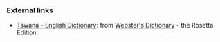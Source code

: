 === External links ===
*[http://www.websters-online-dictionary.org/definition/Tswana-english/ Tswana - English Dictionary]: from [http://www.websters-online-dictionary.org/ Webster's Dictionary] - the Rosetta Edition.